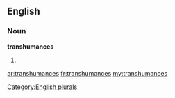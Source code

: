 ==English==

===Noun===
'''transhumances'''

# {{plural of|[[transhumance]]}}

[[Category:English plurals]]

[[ar:transhumances]]
[[fr:transhumances]]
[[my:transhumances]]